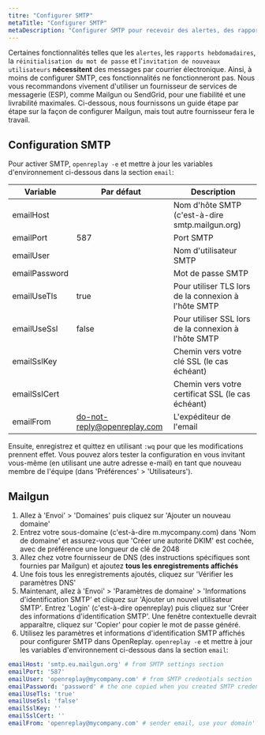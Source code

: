 ```yaml
---
titre: "Configurer SMTP"
metaTitle: "Configurer SMTP"
metaDescription: "Configurer SMTP pour recevoir des alertes, des rapports hebdomadaires, inviter de nouveaux utilisateurs à OpenReplay et réinitialiser les mots de passe."
---
```


Certaines fonctionnalités telles que les `alertes`, les `rapports hebdomadaires`, la `réinitialisation du mot de passe` et l'`invitation de nouveaux utilisateurs` **nécessitent** des messages par courrier électronique. Ainsi, à moins de configurer SMTP, ces fonctionnalités ne fonctionneront pas. Nous vous recommandons vivement d'utiliser un fournisseur de services de messagerie (ESP), comme Mailgun ou SendGrid, pour une fiabilité et une livrabilité maximales. Ci-dessous, nous fournissons un guide étape par étape sur la façon de configurer Mailgun, mais tout autre fournisseur fera le travail.

## Configuration SMTP

Pour activer SMTP, `openreplay -e` et mettre à jour les variables d'environnement ci-dessous dans la section `email`:

| Variable | Par défaut | Description |
|----------|-------------|-------------|
| emailHost |  | Nom d'hôte SMTP (c'est-à-dire smtp.mailgun.org) |
| emailPort | 587 | Port SMTP |
| emailUser |  | Nom d'utilisateur SMTP |
| emailPassword |  | Mot de passe SMTP |
| emailUseTls | true | Pour utiliser TLS lors de la connexion à l'hôte SMTP |
| emailUseSsl | false | Pour utiliser SSL lors de la connexion à l'hôte SMTP |
| emailSslKey |  | Chemin vers votre clé SSL (le cas échéant) |
| emailSslCert |  | Chemin vers votre certificat SSL (le cas échéant) |
| emailFrom | do-not-reply@openreplay.com | L'expéditeur de l'email |

Ensuite, enregistrez et quittez en utilisant `:wq` pour que les modifications prennent effet. Vous pouvez alors tester la configuration en vous invitant vous-même (en utilisant une autre adresse e-mail) en tant que nouveau membre de l'équipe (dans 'Préférences' > 'Utilisateurs').

## Mailgun

1. Allez à 'Envoi' > 'Domaines' puis cliquez sur 'Ajouter un nouveau domaine'
2. Entrez votre sous-domaine (c'est-à-dire m.mycompany.com) dans 'Nom de domaine' et assurez-vous que 'Créer une autorité DKIM' est cochée, avec de préférence une longueur de clé de 2048
3. Allez chez votre fournisseur de DNS (des instructions spécifiques sont fournies par Mailgun) et ajoutez **tous les enregistrements affichés**
4. Une fois tous les enregistrements ajoutés, cliquez sur 'Vérifier les paramètres DNS'
5. Maintenant, allez à 'Envoi' > 'Paramètres de domaine' > 'Informations d'identification SMTP' et cliquez sur 'Ajouter un nouvel utilisateur SMTP'. Entrez 'Login' (c'est-à-dire openreplay) puis cliquez sur 'Créer des informations d'identification SMTP'. Une fenêtre contextuelle devrait apparaître, cliquez sur 'Copier' pour copier le mot de passe généré.
6. Utilisez les paramètres et informations d'identification SMTP affichés pour configurer SMTP dans OpenReplay. `openreplay -e` et mettre à jour les variables d'environnement ci-dessous dans la section `email`:
```yaml
emailHost: 'smtp.eu.mailgun.org' # from SMTP settings section
emailPort: '587'
emailUser: 'openreplay@mycompany.com' # from SMTP credentials section
emailPassword: 'password' # the one copied when you created SMTP credentials
emailUseTls: 'true'
emailUseSsl: 'false'
emailSslKey: ''
emailSslCert: ''
emailFrom: 'openreplay@mycompany.com' # sender email, use your domain'
```
